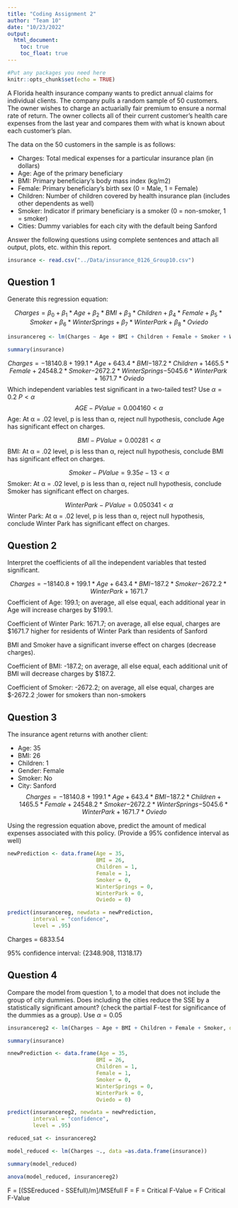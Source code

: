 ```yaml
---
title: "Coding Assignment 2"
author: "Team 10"
date: "10/23/2022"
output: 
  html_document:
    toc: true
    toc_float: true
---
```


```r
#Put any packages you need here
knitr::opts_chunk$set(echo = TRUE)
```

A Florida health insurance company wants to predict annual claims for individual clients. The company pulls a random sample of 50 customers. The owner wishes to charge an actuarially fair premium to ensure a normal rate of return. The owner collects all of their current customer’s health care expenses from the last year and compares them with what is known about each customer’s plan. 

The data on the 50 customers in the sample is as follows:

-	Charges: Total medical expenses for a particular insurance plan (in dollars)
-	Age: Age of the primary beneficiary
-	BMI: Primary beneficiary’s body mass index (kg/m2)
-	Female: Primary beneficiary’s birth sex (0 = Male, 1 = Female)
-	Children: Number of children covered by health insurance plan (includes other dependents as well)
-	Smoker: Indicator if primary beneficiary is a smoker (0 = non-smoker, 1 = smoker)
-	Cities: Dummy variables for each city with the default being Sanford

Answer the following questions using complete sentences and attach all output, plots, etc. within this report.


```r
insurance <- read.csv("../Data/insurance_0126_Group10.csv")
```



## Question 1

Generate this regression equation:

$$Charges = \beta_{0}+\beta_{1}*Age+\beta_{2}*BMI+\beta_{3}*Children + \beta_{4}*Female + \beta_{5}*Smoker + \beta_{6}*WinterSprings + \beta_{7}*WinterPark + \beta_{8}*Oviedo$$

```r
insurancereg <- lm(Charges ~ Age + BMI + Children + Female + Smoker + WinterSprings + WinterPark + Oviedo, data = insurance)

summary(insurance)
```
$$Charges ={-18140.8}+{199.1}*Age+{643.4}*BMI{-187.2}*Children + {1465.5}*Female+{24548.2}*Smoker{-2672.2}*WinterSprings {-5045.6}*WinterPark+{1671.7}*Oviedo$$
Which independent variables test significant in a two-tailed test? Use $\alpha = 0.2$
$P<\alpha$
$$AGE-PValue = {0.004160}<\alpha$$
Age: At α = .02 level, p is less than α, reject null hypothesis, conclude Age has significant effect on charges. 

$$BMI-PValue = {0.00281}<\alpha$$
BMI: At α = .02 level, p is less than α, reject null hypothesis, conclude BMI has significant effect on charges. 

$$Smoker-PValue = {9.35e-13}<\alpha$$
Smoker: At α = .02 level, p is less than α, reject null hypothesis, conclude Smoker has significant effect on charges. 

$$WinterPark-PValue = {0.050341}<\alpha$$
Winter Park: At α = .02 level, p is less than α, reject null hypothesis, conclude Winter Park has significant effect on charges. 

## Question 2

Interpret the coefficients of all the independent variables that tested significant.

$$Charges ={-18140.8}+{199.1}*Age+{643.4}*BMI{-187.2}*Smoker{-2672.2}*WinterPark+{1671.7}$$
Coefficient of Age: 199.1; on average, all else equal, each additional year in Age will increase charges by $199.1.

Coefficient of Winter Park: 1671.7; on average, all else equal, charges are $1671.7 higher for residents of Winter Park than residents of Sanford

BMI and Smoker have a significant inverse effect on charges (decrease charges). 

Coefficient of BMI: -187.2; on average, all else equal, each additional unit of BMI will decrease charges by $187.2.

Coefficient of Smoker: -2672.2; on average, all else equal, charges are $-2672.2 ;lower for smokers than non-smokers

## Question 3

The insurance agent returns with another client:

- Age: 35
- BMI: 26
- Children: 1
- Gender: Female
- Smoker: No
- City: Sanford
$$Charges ={-18140.8}+{199.1}*Age+{643.4}*BMI{-187.2}*Children + {1465.5}*Female+{24548.2}*Smoker{-2672.2}*WinterSprings {-5045.6}*WinterPark+{1671.7}*Oviedo$$

Using the regression equation above, predict the amount of medical expenses associated with this policy. (Provide a 95% confidence interval as well)


``` r
newPrediction <- data.frame(Age = 35,
                            BMI = 26,
                            Children = 1,
                            Female = 1,
                            Smoker = 0,
                            WinterSprings = 0,
                            WinterPark = 0,
                            Oviedo = 0)

predict(insurancereg, newdata = newPrediction,
        interval = "confidence",
        level = .95)
```
Charges = 6833.54

95% confidence interval: 
{2348.908, 11318.17}

## Question 4

Compare the model from question 1, to a model that does not include the group of city dummies. Does including the cities reduce the SSE by a statistically significant amount? (check the partial F-test for significance of the dummies as a group). Use $\alpha = 0.05$
```r
insurancereg2 <- lm(Charges ~ Age + BMI + Children + Female + Smoker, data = insurance)

summary(insurance)
```

```r
nnewPrediction <- data.frame(Age = 35,
                            BMI = 26,
                            Children = 1,
                            Female = 1,
                            Smoker = 0,
                            WinterSprings = 0,
                            WinterPark = 0,
                            Oviedo = 0)

predict(insurancereg2, newdata = newPrediction,
        interval = "confidence",
        level = .95)
```
```r

reduced_sat <- insurancereg2

model_reduced <- lm(Charges ~., data =as.data.frame(insurance))

summary(model_reduced)
```
```r
anova(model_reduced, insurancereg2)
```
F = [(SSEreduced - SSEfull)/m]/MSEfull
F = 
F = 
Critical F-Value = 
F  Critical F-Value


